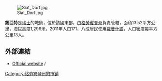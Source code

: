 [[Image:Siat_Dorf.jpg|right]]

'''錫亞特'''是[[瑞士|瑞士]]的城鎮，位於該國東部，由[[格勞賓登州|格勞賓登州]]負責管轄，面積13.52平方公里，海拔高度1,296米，2011年人口171，八成居民使用[[羅曼什語|羅曼什語]]，人口密度每平方公里13人。

==外部連結==
*[http://www.siat.ch Official website] {{Wayback|url=http://www.siat.ch/ |date=20040816124533 }} {{de icon}}/{{rm icon}}

{{Switzerland-geo-stub}}
[[Category:格劳宾登州的市镇|Category:格劳宾登州的市镇]]